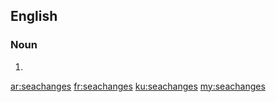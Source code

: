 ==English==

===Noun===
{{head|en|plural}}

# {{plural of|seachange|lang=en}}

[[ar:seachanges]]
[[fr:seachanges]]
[[ku:seachanges]]
[[my:seachanges]]